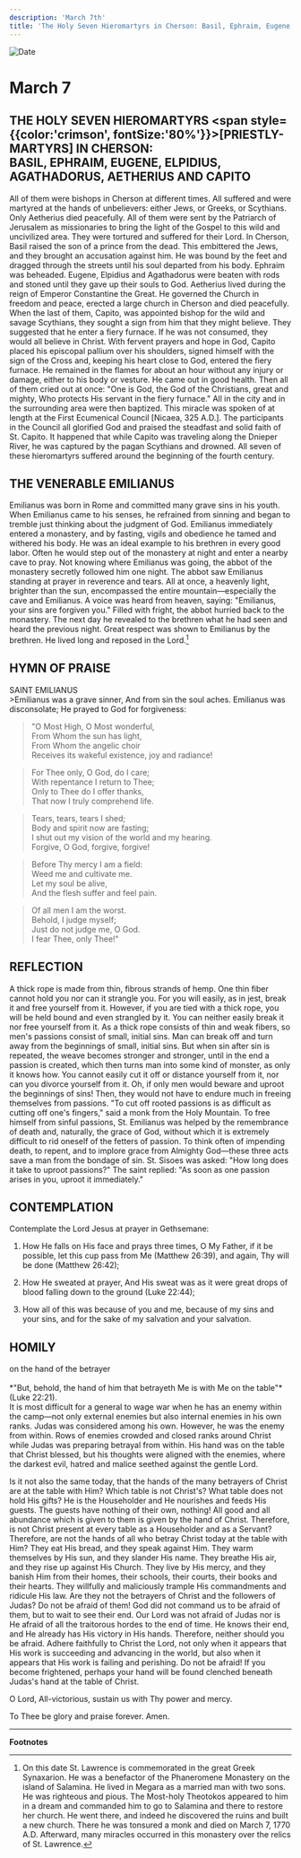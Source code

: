 ```yaml
---
description: 'March 7th'
title: 'The Holy Seven Hieromartyrs in Cherson: Basil, Ephraim, Eugene, Elpidius, Agathadorus, Aetherius and Capito, Venerable Emilianus'
---
```


<CustomPaginator />
<RunningHead />

<Image src="/title-imprint.png" height={68} width={50} alt="Date" className="title-imprint"/>

# <div id="date">March <Image className="four-dot" src="/four-dot.png" height={15} width={15} alt="" />7</div>

## THE HOLY SEVEN HIEROMARTYRS <span style={{color:'crimson', fontSize:'80%'}}>[PRIESTLY-MARTYRS]</span> IN CHERSON:<br />BASIL, EPHRAIM, EUGENE, ELPIDIUS, AGATHADORUS, AETHERIUS AND CAPITO

All of them were bishops in Cherson at different times. All suffered and were martyred at the hands of unbelievers: either Jews, or Greeks, or Scythians. Only Aetherius died peacefully. All of them were sent by the Patriarch of Jerusalem as missionaries to bring the light of the Gospel to this wild and uncivilized area. They were tortured and suffered for their Lord. In Cherson, Basil raised the son of a prince from the dead. This embittered the Jews, and they brought an accusation against him. He was bound by the feet and dragged through the streets until his soul departed from his body. Ephraim was beheaded. Eugene, Elpidius and Agathadorus were beaten with rods and stoned until they gave up their souls to God. Aetherius lived during the reign of Emperor Constantine the Great. He governed the Church in freedom and peace, erected a large church in Cherson and died peacefully. When the last of them, Capito, was appointed bishop for the wild and savage Scythians, they sought a sign from him that they might believe. They suggested that he enter a fiery furnace. If he was not consumed, they would all believe in Christ. With fervent prayers and hope in God, Capito placed his episcopal pallium over his shoulders, signed himself with the sign of the Cross and, keeping his heart close to God, entered the fiery furnace. He remained in the flames for about an hour without any injury or damage, either to his body or vesture. He came out in good health. Then all of them cried out at once: "One is God, the God of the Christians, great and mighty, Who protects His servant in the fiery furnace." All in the city and in the surrounding area were then baptized. This miracle was spoken of at length at the First Ecumenical Council [Nicaea, 325 A.D.]. The participants in the Council all glorified God and praised the steadfast and solid faith of St. Capito. It happened that while Capito was traveling along the Dnieper River, he was captured by the pagan Scythians and drowned. All seven of these hieromartyrs suffered around the beginning of the fourth century.

## THE VENERABLE EMILIANUS

Emilianus was born in Rome and committed many grave sins in his youth. When Emilianus came to his senses, he refrained from sinning and began to tremble just thinking about the judgment of God. Emilianus immediately entered a monastery, and by fasting, vigils and obedience he tamed and withered his body. He was an ideal example to his brethren in every good labor. Often he would step out of the monastery at night and enter a nearby cave to pray. Not knowing where Emilianus was going, the abbot of the monastery secretly followed him one night. The abbot saw Emilianus standing at prayer in reverence and tears. All at once, a heavenly light, brighter than the sun, encompassed the entire mountain—especially the cave and Emilianus. A voice was heard from heaven, saying: "Emilianus, your sins are forgiven you." Filled with fright, the abbot hurried back to the monastery. The next day he revealed to the brethren what he had seen and heard the previous night. Great respect was shown to Emilianus by the brethren. He lived long and reposed in the Lord.[^1]


## HYMN OF PRAISE
<div style={{textAlign:'center', color:'crimson', fontWeight:'bold'}}>
SAINT EMILIANUS
</div>
>Emilianus was a grave sinner,  
And from sin the soul aches.  
Emilianus was disconsolate;  
He prayed to God for forgiveness:  

>"O Most High, O Most wonderful,  
From Whom the sun has light,  
From Whom the angelic choir  
Receives its wakeful existence, joy and radiance!  

>For Thee only, O God, do I care;  
With repentance I return to Thee;  
Only to Thee do I offer thanks,  
That now I truly comprehend life.  

>Tears, tears, tears I shed;  
Body and spirit now are fasting;  
I shut out my vision of the world and my hearing.  
Forgive, O God, forgive, forgive!  

>Before Thy mercy I am a field:  
Weed me and cultivate me.  
Let my soul be alive,  
And the flesh suffer and feel pain.  

>Of all men I am the worst.  
Behold, I judge myself;  
Just do not judge me, O God.  
I fear Thee, only Thee!"  


## REFLECTION

A thick rope is made from thin, fibrous strands of hemp. One thin fiber cannot hold you nor can it strangle you. For you will easily, as in jest, break it and free yourself from it. However, if you are tied with a thick rope, you will be held bound and even strangled by it. You can neither easily break it nor free yourself from it. As a thick rope consists of thin and weak fibers, so men's passions consist of small, initial sins. Man can break off and turn away from the beginnings of small, initial sins. But when sin after sin is repeated, the weave becomes stronger and stronger, until in the end a passion is created, which then turns man into some kind of monster, as only it knows how. You cannot easily cut it off or distance yourself from it, nor can you divorce yourself from it. Oh, if only men would beware and uproot the beginnings of sins! Then, they would not have to endure much in freeing themselves from passions. "To cut off rooted passions is as difficult as cutting off one's fingers," said a monk from the Holy Mountain. To free himself from sinful passions, St. Emilianus was helped by the remembrance of death and, naturally, the grace of God, without which it is extremely difficult to rid oneself of the fetters of passion. To think often of impending death, to repent, and to implore grace from Almighty God—these three acts save a man from the bondage of sin. St. Sisoes was asked: "How long does it take to uproot passions?" The saint replied: "As soon as one passion arises in you, uproot it immediately."


## CONTEMPLATION

Contemplate the Lord Jesus at prayer in Gethsemane:

1. How He falls on His face and prays three times, O My Father, if it be possible, let this cup pass from Me (Matthew 26:39), and again, Thy will be done (Matthew 26:42);

2. How He sweated at prayer, And His sweat was as it were great drops of blood falling down to the ground (Luke 22:44);

3. How all of this was because of you and me, because of my sins and your sins, and for the sake of my salvation and your salvation.


## HOMILY
<div style={{textAlign:'center', color:'crimson', fontWeight:'bold'}}>
on the hand of the betrayer
</div><br />
<div style={{textAlign:'right'}}>
*"But, behold, the hand of him that betrayeth Me is with Me on the table"* (Luke 22:21).
</div>
It is most difficult for a general to wage war when he has an enemy within the camp—not only external enemies but also internal enemies in his own ranks. Judas was considered among his own. However, he was the enemy from within. Rows of enemies crowded and closed ranks around Christ while Judas was preparing betrayal from within. His hand was on the table that Christ blessed, but his thoughts were aligned with the enemies, where the darkest evil, hatred and malice seethed against the gentle Lord.

Is it not also the same today, that the hands of the many betrayers of Christ are at the table with Him? Which table is not Christ's? What table does not hold His gifts? He is the Householder and He nourishes and feeds His guests. The guests have nothing of their own, nothing! All good and all abundance which is given to them is given by the hand of Christ. Therefore, is not Christ present at every table as a Householder and as a Servant? Therefore, are not the hands of all who betray Christ today at the table with Him? They eat His bread, and they speak against Him. They warm themselves by His sun, and they slander His name. They breathe His air, and they rise up against His Church. They live by His mercy, and they banish Him from their homes, their schools, their courts, their books and their hearts. They willfully and maliciously trample His commandments and ridicule His law. Are they not the betrayers of Christ and the followers of Judas? Do not be afraid of them! God did not command us to be afraid of them, but to wait to see their end. Our Lord was not afraid of Judas nor is He afraid of all the traitorous hordes to the end of time. He knows their end, and He already has His victory in His hands. Therefore, neither should you be afraid. Adhere faithfully to Christ the Lord, not only when it appears that His work is succeeding and advancing in the world, but also when it appears that His work is failing and perishing. Do not be afraid! If you become frightened, perhaps your hand will be found clenched beneath Judas's hand at the table of Christ.

O Lord, All-victorious, sustain us with Thy power and mercy.

To Thee be glory and praise forever. Amen.

---

**Footnotes**

[^1]: On this date St. Lawrence is commemorated in the great Greek Synaxarion. He was a benefactor of the Phaneromene Monastery on the island of Salamina. He lived in Megara as a married man with two sons. He was righteous and pious. The Most-holy Theotokos appeared to him in a dream and commanded him to go to Salamina and there to restore her church. He went there, and indeed he discovered the ruins and built a new church. There he was tonsured a monk and died on March 7, 1770 A.D. Afterward, many miracles occurred in this monastery over the relics of St. Lawrence.
